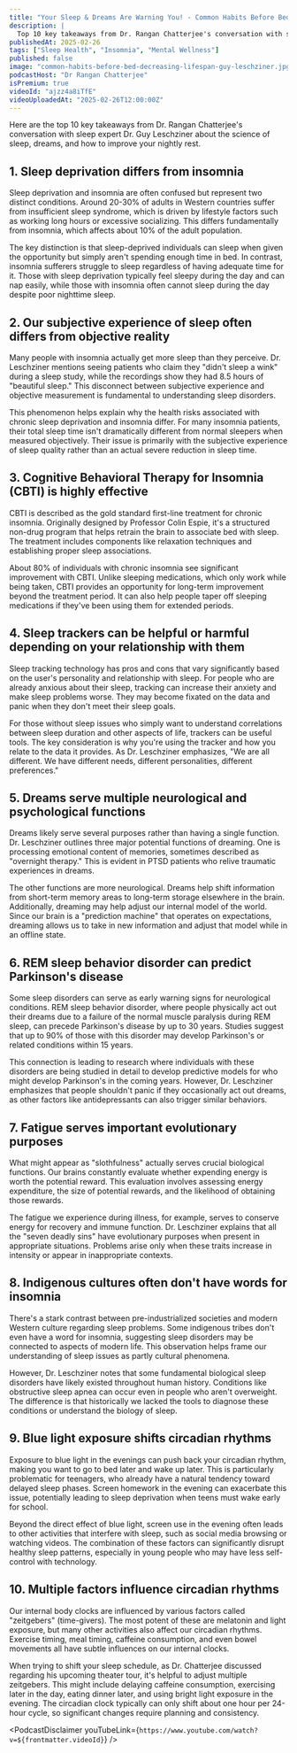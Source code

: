 ```yaml
---
title: "Your Sleep & Dreams Are Warning You! - Common Habits Before Bed Decreasing Lifespan | Guy Leschziner"
description: |
  Top 10 key takeaways from Dr. Rangan Chatterjee's conversation with sleep expert Dr. Guy Leschziner about the science of sleep, dreams, and how to improve your nightly rest.
publishedAt: 2025-02-26
tags: ["Sleep Health", "Insomnia", "Mental Wellness"]
published: false
image: "common-habits-before-bed-decreasing-lifespan-guy-leschziner.jpg"
podcastHost: "Dr Rangan Chatterjee"
isPremium: true
videoId: "ajzz4a8iTfE"
videoUploadedAt: "2025-02-26T12:00:00Z"
---
```



<PodcastSummaryPageLayout frontmatter={frontmatter}>
Here are the top 10 key takeaways from Dr. Rangan Chatterjee's conversation with sleep expert Dr. Guy Leschziner about the science of sleep, dreams, and how to improve your nightly rest.

## 1. Sleep deprivation differs from insomnia

Sleep deprivation and insomnia are often confused but represent two distinct conditions. Around 20-30% of adults in Western countries suffer from insufficient sleep syndrome, which is driven by lifestyle factors such as working long hours or excessive socializing. This differs fundamentally from insomnia, which affects about 10% of the adult population.

The key distinction is that sleep-deprived individuals can sleep when given the opportunity but simply aren't spending enough time in bed. In contrast, insomnia sufferers struggle to sleep regardless of having adequate time for it. Those with sleep deprivation typically feel sleepy during the day and can nap easily, while those with insomnia often cannot sleep during the day despite poor nighttime sleep.

## 2. Our subjective experience of sleep often differs from objective reality

Many people with insomnia actually get more sleep than they perceive. Dr. Leschziner mentions seeing patients who claim they "didn't sleep a wink" during a sleep study, while the recordings show they had 8.5 hours of "beautiful sleep." This disconnect between subjective experience and objective measurement is fundamental to understanding sleep disorders.

This phenomenon helps explain why the health risks associated with chronic sleep deprivation and insomnia differ. For many insomnia patients, their total sleep time isn't dramatically different from normal sleepers when measured objectively. Their issue is primarily with the subjective experience of sleep quality rather than an actual severe reduction in sleep time.

## 3. Cognitive Behavioral Therapy for Insomnia (CBTI) is highly effective

CBTI is described as the gold standard first-line treatment for chronic insomnia. Originally designed by Professor Colin Espie, it's a structured non-drug program that helps retrain the brain to associate bed with sleep. The treatment includes components like relaxation techniques and establishing proper sleep associations.

About 80% of individuals with chronic insomnia see significant improvement with CBTI. Unlike sleeping medications, which only work while being taken, CBTI provides an opportunity for long-term improvement beyond the treatment period. It can also help people taper off sleeping medications if they've been using them for extended periods.

## 4. Sleep trackers can be helpful or harmful depending on your relationship with them

Sleep tracking technology has pros and cons that vary significantly based on the user's personality and relationship with sleep. For people who are already anxious about their sleep, tracking can increase their anxiety and make sleep problems worse. They may become fixated on the data and panic when they don't meet their sleep goals.

For those without sleep issues who simply want to understand correlations between sleep duration and other aspects of life, trackers can be useful tools. The key consideration is why you're using the tracker and how you relate to the data it provides. As Dr. Leschziner emphasizes, "We are all different. We have different needs, different personalities, different preferences."

## 5. Dreams serve multiple neurological and psychological functions

Dreams likely serve several purposes rather than having a single function. Dr. Leschziner outlines three major potential functions of dreaming. One is processing emotional content of memories, sometimes described as "overnight therapy." This is evident in PTSD patients who relive traumatic experiences in dreams.

The other functions are more neurological. Dreams help shift information from short-term memory areas to long-term storage elsewhere in the brain. Additionally, dreaming may help adjust our internal model of the world. Since our brain is a "prediction machine" that operates on expectations, dreaming allows us to take in new information and adjust that model while in an offline state.

## 6. REM sleep behavior disorder can predict Parkinson's disease

Some sleep disorders can serve as early warning signs for neurological conditions. REM sleep behavior disorder, where people physically act out their dreams due to a failure of the normal muscle paralysis during REM sleep, can precede Parkinson's disease by up to 30 years. Studies suggest that up to 90% of those with this disorder may develop Parkinson's or related conditions within 15 years.

This connection is leading to research where individuals with these disorders are being studied in detail to develop predictive models for who might develop Parkinson's in the coming years. However, Dr. Leschziner emphasizes that people shouldn't panic if they occasionally act out dreams, as other factors like antidepressants can also trigger similar behaviors.

## 7. Fatigue serves important evolutionary purposes

What might appear as "slothfulness" actually serves crucial biological functions. Our brains constantly evaluate whether expending energy is worth the potential reward. This evaluation involves assessing energy expenditure, the size of potential rewards, and the likelihood of obtaining those rewards.

The fatigue we experience during illness, for example, serves to conserve energy for recovery and immune function. Dr. Leschziner explains that all the "seven deadly sins" have evolutionary purposes when present in appropriate situations. Problems arise only when these traits increase in intensity or appear in inappropriate contexts.

## 8. Indigenous cultures often don't have words for insomnia

There's a stark contrast between pre-industrialized societies and modern Western culture regarding sleep problems. Some indigenous tribes don't even have a word for insomnia, suggesting sleep disorders may be connected to aspects of modern life. This observation helps frame our understanding of sleep issues as partly cultural phenomena.

However, Dr. Leschziner notes that some fundamental biological sleep disorders have likely existed throughout human history. Conditions like obstructive sleep apnea can occur even in people who aren't overweight. The difference is that historically we lacked the tools to diagnose these conditions or understand the biology of sleep.

## 9. Blue light exposure shifts circadian rhythms

Exposure to blue light in the evenings can push back your circadian rhythm, making you want to go to bed later and wake up later. This is particularly problematic for teenagers, who already have a natural tendency toward delayed sleep phases. Screen homework in the evening can exacerbate this issue, potentially leading to sleep deprivation when teens must wake early for school.

Beyond the direct effect of blue light, screen use in the evening often leads to other activities that interfere with sleep, such as social media browsing or watching videos. The combination of these factors can significantly disrupt healthy sleep patterns, especially in young people who may have less self-control with technology.

## 10. Multiple factors influence circadian rhythms

Our internal body clocks are influenced by various factors called "zeitgebers" (time-givers). The most potent of these are melatonin and light exposure, but many other activities also affect our circadian rhythms. Exercise timing, meal timing, caffeine consumption, and even bowel movements all have subtle influences on our internal clocks.

When trying to shift your sleep schedule, as Dr. Chatterjee discussed regarding his upcoming theater tour, it's helpful to adjust multiple zeitgebers. This might include delaying caffeine consumption, exercising later in the day, eating dinner later, and using bright light exposure in the evening. The circadian clock typically can only shift about one hour per 24-hour cycle, so significant changes require planning and consistency.

<PodcastDisclaimer
  youTubeLink={`https://www.youtube.com/watch?v=${frontmatter.videoId}`}
/>

</PodcastSummaryPageLayout>
